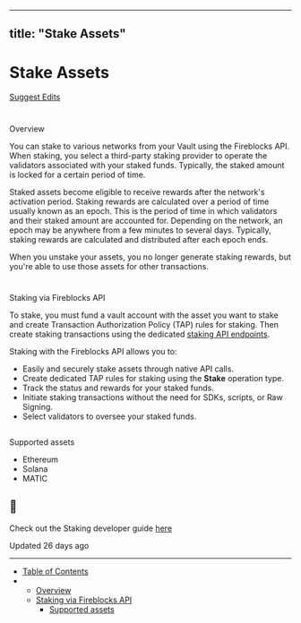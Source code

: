 ---
  title: "Stake Assets"
  ---
  
  # Stake Assets

[Suggest Edits](/edit/stake-assets)

# 

Overview

[](#overview)

You can stake to various networks from your Vault using the Fireblocks API. When staking, you select a third-party staking provider to operate the validators associated with your staked funds. Typically, the staked amount is locked for a certain period of time.

Staked assets become eligible to receive rewards after the network's activation period. Staking rewards are calculated over a period of time usually known as an epoch. This is the period of time in which validators and their staked amount are accounted for. Depending on the network, an epoch may be anywhere from a few minutes to several days. Typically, staking rewards are calculated and distributed after each epoch ends.

When you unstake your assets, you no longer generate staking rewards, but you're able to use those assets for other transactions.

# 

Staking via Fireblocks API

[](#staking-via-fireblocks-api)

To stake, you must fund a vault account with the asset you want to stake and create Transaction Authorization Policy (TAP) rules for staking. Then create staking transactions using the dedicated [staking API endpoints](/reference/getchains).

Staking with the Fireblocks API allows you to:

*   Easily and securely stake assets through native API calls.
*   Create dedicated TAP rules for staking using the **Stake** operation type.
*   Track the status and rewards for your staked funds.
*   Initiate staking transactions without the need for SDKs, scripts, or Raw Signing.
*   Select validators to oversee your staked funds.

## 

Supported assets

[](#supported-assets)

*   Ethereum
*   Solana
*   MATIC

  
<Info>

## 📘

Check out the Staking developer guide [here](/reference/stake-assets-1)



</Info>

Updated 26 days ago

* * *

*   [Table of Contents](#)
*   *   [Overview](#overview)
    *   [Staking via Fireblocks API](#staking-via-fireblocks-api)
        *   [Supported assets](#supported-assets)